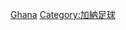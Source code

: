 {{Commonscat|Ghana national football team|加納國家足球隊}}

[[Category:非洲足球代表隊|Ghana]]
[[Category:加納足球|Category:加納足球]]